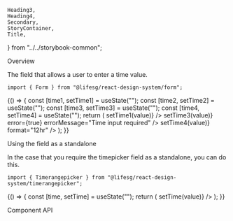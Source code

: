     Heading3,
    Heading4,
    Secondary,
    StoryContainer,
    Title,
} from "../../storybook-common";

<Meta title="Form/Timerangepicker" component={Form.Timerangepicker} />

<Title>Form.Timerangepicker</Title>

<Secondary>Overview</Secondary>

The field that allows a user to enter a time value.

```tsx
import { Form } from "@lifesg/react-design-system/form";
```

<Canvas>
    <Story name="Timerangepicker">
        {() => {
            const [time1, setTime1] = useState("");
            const [time2, setTime2] = useState("");
            const [time3, setTime3] = useState("");
            const [time4, setTime4] = useState("");
            return (
                <StoryContainer>
                    <Container>
                        <Form.Timerangepicker
                            label="This is a timerangepicker"
                            value={time1}
                            onChange={(value) => setTime1(value)}
                        />
                        <Form.Timerangepicker
                            label="This is the disabled state"
                            disabled={true}
                        />
                        <Form.Timerangepicker
                            label="This is the error state"
                            value={time3}
                            onChange={(value) => setTime3(value)}
                            error={true}
                            errorMessage="Time input required"
                        />
                        <Form.Timerangepicker
                            label="This is the 12 hour format timepicker"
                            value={time4}
                            onChange={(value) => setTime4(value)}
                            format="12hr"
                        />
                    </Container>
                </StoryContainer>
            );
        }}
    </Story>
</Canvas>

<Heading3>Using the field as a standalone</Heading3>

In the case that you require the timepicker field as a standalone, you can do this.

```tsx
import { Timerangepicker } from "@lifesg/react-design-system/timerangepicker";
```

<Preview>
    <Story name="Standalone usage">
        {() => {
            const [time, setTime] = useState("");
            return (
                <StoryContainer>
                    <Container>
                        <Timerangepicker
                            value={time}
                            onChange={(value) => setTime(value)}
                        />
                    </Container>
                </StoryContainer>
            );
        }}
    </Story>
</Preview>

<Secondary>Component API</Secondary>

<PropsTable />
